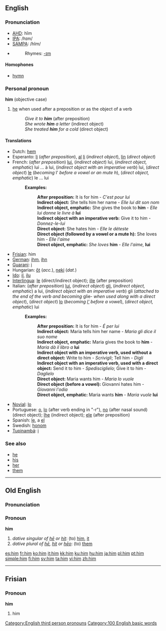 ==English==

{{rank|this|but|all|31|him|she|they|my}}

===Pronunciation===
*[[w:AHD|AHD]]: hĭm
*[[w:IPA|IPA]]: /hɪm/
*[[w:SAMPA|SAMPA]]: /hIm/
*{{audio|en-us-him.ogg|Audio (US)}}
*:Rhymes: [[Rhymes:English:-ɪm|-ɪm]]

====Homophones====
*[[hymn]]

===Personal pronoun===
'''him''' (objective case)
#[[he]] when used after a preposition or as the object of a verb
#: ''Give it to '''him''''' (after preposition)
#: ''She wrote '''him''' a letter'' (indirect object)
#: ''She treated '''him''' for a cold'' (direct object)

====Translations====
*Dutch: [[hem]]
*Esperanto: [[li]] (''after preposition''), [[al]] [[li]] (''indirect object''), [[li]]n (''direct object'')
*French: (''after preposition'') [[#French|lui]], (''indirect object'') lui, (''indirect object, emphatic'') lui ... à lui, (''indirect object with an imperative verb'') lui, (''direct object'') [[#French|le]] (''becoming'' l' ''before a vowel or an mute h''), (''direct object, emphatic'') le ... lui
*:'''Examples:'''
*::'''After preposition:''' It is for him - ''C'est pour lui''
*::'''Indirect object:''' She tells him her name - ''Elle lui dit son nom''
*::'''Indirect object, emphatic:''' She gives the book to '''him''' - ''Elle lui donne le livre à'' '''lui'''
*::'''Indirect object with an imperative verb:''' Give it to him - ''Donnez-le-lui''
*::'''Direct object:''' She hates him - ''Elle le déteste''
*::'''Direct object (followed by a vowel or a mute h):''' She loves him - ''Elle l'aime''
*::'''Direct object, emphatic:''' ''She loves'' '''him''' - ''Elle l'aime,'' '''lui'''
*[[Frisian]]: him
*[[German]]: [[ihm]], [[ihn]]
*[[Guarani]]: [[i]]
*Hungarian: [[őt]] (''acc.''), [[neki]] (''dat.'')
*[[Ido]]: [[il]], [[ilu]]
*[[Interlingua]]: [[le]] (direct/indirect object); [[ille]] (after preposition)
*Italian: (''after preposition'') [[#Italian|lui]], (''indirect object'') [[gli]], (''indirect object, emphatic'') a lui, (''indirect object with an imperative verb'') gli (''attached to the end of the verb and becoming'' glie- ''when used along with a direct object''), (''direct object'') [[lo]] (''becoming [[#Italian|l']] before a vowel''), (''direct object, emphatic'') lui
*:'''Examples:'''
*::'''After preposition:''' It is for him - ''É per lui''
*::'''Indirect object:''' Maria tells him her name - ''Maria gli dice il suo nome''
*::'''Indirect object, emphatic:''' Maria gives the book to '''him''' - ''Maria dà il libro a'' '''lui'''
*::'''Indirect object with an imperative verb, used without a direct object:''' Write to him - ''Scrivigli''; Tell him - ''Digli''
*::'''Indirect object with an imperative verb, used with a direct object:''' Send it to him - ''Spedisciglielo''; Give it to him - ''Daglielo''
*::'''Direct object:''' Maria wants him - ''Maria lo vuole''
*::'''Direct object (before a vowel):''' Giovanni hates him - ''Giovanni l'odia''
*::'''Direct object, emphatic:''' Maria wants '''him''' - ''Maria vuole'' '''lui'''
*[[Novial]]: [[lo]]
*Portuguese: [[o]], [[lo]] (after verb ending in "-r"), [[no]] (after nasal sound) (direct object); [[lhe]] (indirect object); [[ele]] (after preposition)
*Spanish: [[le]], a [[el]]
*Swedish: [[honom]]
*[[Tupinambá]]: [[i]]

===See also===
*[[he]]
*[[his]]
*[[her]]
*[[them]]

[[Category:English third person pronouns]]

[[Category:100 English basic words]]

----

==Old English==
===Pronunciation===
{{IPA|/hɪm/}}

===Pronoun===
'''him'''
# ''dative singular of [[he#Old English|hē]] or [[hit#Old English|hit]]'': (to) [[him]], [[it]]
# ''dative plural of [[he#Old English|hē]], [[hit#Old English|hit]] or [[heo|hēo]]'': (to) [[them]]

[[es:him]]
[[fr:him]]
[[ko:him]]
[[it:him]]
[[kk:him]]
[[ku:him]]
[[hu:him]]
[[ja:him]]
[[pl:him]]
[[pt:him]]
[[simple:him]]
[[fi:him]]
[[sv:him]]
[[ta:him]]
[[vi:him]]
[[zh:him]]

----

==Frisian==

===Pronoun===
'''him'''
#him